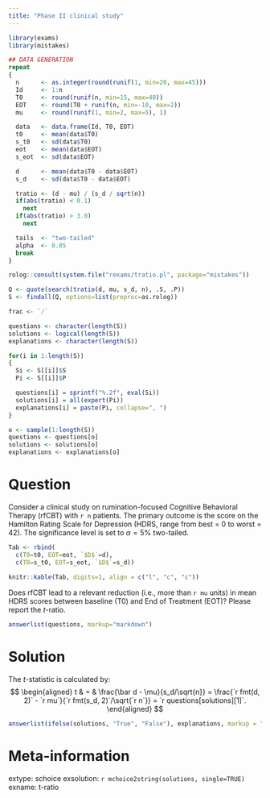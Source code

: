```yaml
---
title: "Phase II clinical study"
---
```


```r
library(exams)
library(mistakes)

## DATA GENERATION
repeat
{
  n      <- as.integer(round(runif(1, min=20, max=45)))
  Id     <- 1:n
  T0     <- round(runif(n, min=15, max=40))
  EOT    <- round(T0 + runif(n, min=-10, max=2))
  mu     <- round(runif(1, min=2, max=5), 1)

  data   <- data.frame(Id, T0, EOT)
  t0     <- mean(data$T0)
  s_t0   <- sd(data$T0)
  eot    <- mean(data$EOT)
  s_eot  <- sd(data$EOT)

  d      <- mean(data$T0 - data$EOT)
  s_d    <- sd(data$T0 - data$EOT)

  tratio <- (d - mu) / (s_d / sqrt(n))
  if(abs(tratio) < 0.1)
    next
  if(abs(tratio) > 3.0)
    next

  tails  <- "two-tailed"
  alpha  <- 0.05
  break
}

rolog::consult(system.file("rexams/tratio.pl", package="mistakes"))

Q <- quote(search(tratio(d, mu, s_d, n), .S, .P))
S <- findall(Q, options=list(preproc=as.rolog))

frac <- `/`

questions <- character(length(S))
solutions <- logical(length(S))
explanations <- character(length(S))

for(i in 1:length(S))
{
  Si <- S[[i]]$S
  Pi <- S[[i]]$P

  questions[i] = sprintf("%.2f", eval(Si))
  solutions[i] = all(expert(Pi))
  explanations[i] = paste(Pi, collapse=", ")
}

o <- sample(1:length(S))
questions <- questions[o]
solutions <- solutions[o]
explanations <- explanations[o]
```

Question
========
Consider a clinical study on rumination-focused Cognitive Behavioral
Therapy (rfCBT) with `r n` patients. The primary outcome is the score on the
Hamilton Rating Scale for Depression (HDRS, range from best = 0 to worst = 42).
The significance level is set to $\alpha = 5\%$ two-tailed.

````r
Tab <- rbind(
  c(T0=t0, EOT=eot, `$D$`=d),
  c(T0=s_t0, EOT=s_eot, `$D$`=s_d))
  
knitr::kable(Tab, digits=1, align = c("l", "c", "c"))
````

Does rfCBT lead to a relevant reduction (i.e., more than `r mu` units) in mean
HDRS scores between baseline (T0) and End of Treatment (EOT)? Please report
the $t$-ratio.

```r
answerlist(questions, markup="markdown")
```

Solution
========
The $t$-statistic is calculated by:
$$
\begin{aligned}
  t & = & \frac{\bar d - \mu}{s_d/\sqrt{n}}
  = \frac{`r fmt(d, 2)` - `r mu`}{`r fmt(s_d, 2)`/\sqrt{`r n`}}
  = `r questions[solutions][1]`.
\end{aligned}
$$

```r
answerlist(ifelse(solutions, "True", "False"), explanations, markup = "markdown")
```

Meta-information
================
extype: schoice
exsolution: `r mchoice2string(solutions, single=TRUE)`
exname: t-ratio
